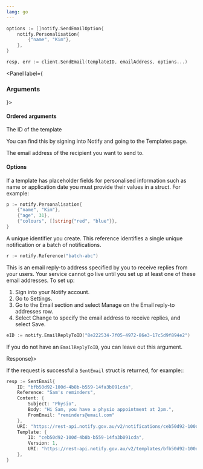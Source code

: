 ```yaml
---
lang: go
---
```


```go
options := []notify.SendEmailOption{
	notify.Personalisation{
		{"name", "Kim"},
	},
}

resp, err := client.SendEmail(templateID, emailAddress, options...)
```

<Panel label={<H3 appearAs={H5}>Arguments</H3>}>

#### Ordered arguments

<Parameters>
  <Parameter required name="templateID" kind="String">

The ID of the template

You can find this by signing into Notify and
going to the Templates page.

  </Parameter>
  <Parameter required name="emailAddress" kind="String">

The email address of the recipient you want to send to.

  </Parameter>
</Parameters>

#### Options

<Parameters>
  <Parameter optional name="Personalisation" kind="[]struct{ Key string, Value interface{} }">

If a template has placeholder fields for personalised information such as name or application date you must provide their values in a struct. For example:

```go inline
p := notify.Personalisation{
	{"name", "Kim"},
	{"age", 31},
	{"colours", []string{"red", "blue"}},
}
```

  </Parameter>
  <Parameter optional name="Reference" kind="string">

A unique identifier you create. This reference identifies a single unique notification or a batch of notifications.

```go inline nonumbers
r := notify.Reference("batch-abc")
```

  </Parameter>

  <Parameter optional name="EmailReplyToID" kind="string">

This is an email reply-to address specified by you to receive replies from your users. Your service cannot go live until you set up at least one of these email addresses. To set up:

1. Sign into your Notify account.
1. Go to Settings.
1. Go to the Email section and select Manage on the Email reply-to addresses row.
1. Select Change to specify the email address to receive replies, and select Save.

```go inline nonumbers
eID := notify.EmailReplyToID("8e222534-7f05-4972-86e3-17c5d9f894e2")
```

If you do not have an `EmailReplyToID`, you can leave out this argument.

  </Parameter>
</Parameters>
</Panel>
<Panel label={<H3 appearAs={H5}>Response</H3>}>

If the request is successful a `SentEmail` struct is returned, for example::

```go
resp := SentEmail{
    ID: "bfb50d92-100d-4b8b-b559-14fa3b091cda",
    Reference: "Sam's reminders",
    Content: {
        Subject: "Physio",
        Body: "Hi Sam, you have a physio appointment at 2pm.",
        FromEmail: "reminders@email.com"
    },
    URI: "https://rest-api.notify.gov.au/v2/notifications/ceb50d92-100d-4b8b-b559-14fa3b091cd",
    Template: {
        ID: "ceb50d92-100d-4b8b-b559-14fa3b091cda",
        Version: 1,
        URI: "https://rest-api.notify.gov.au/v2/templates/bfb50d92-100d-4b8b-b559-14fa3b091cda"
    },
}
```

</Panel>
